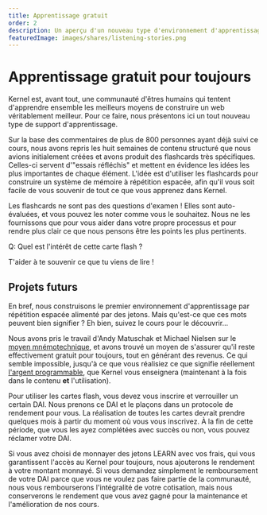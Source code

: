```yaml
---
title: Apprentissage gratuit
order: 2
description: Un aperçu d'un nouveau type d'environnement d'apprentissage gratuit qui crée encore des revenus.
featuredImage: images/shares/listening-stories.png
---
```


# Apprentissage gratuit pour toujours

Kernel est, avant tout, une communauté d'êtres humains qui tentent d'apprendre ensemble les meilleurs moyens de construire un web véritablement meilleur. Pour ce faire, nous présentons ici un tout nouveau type de support d'apprentissage.

Sur la base des commentaires de plus de 800 personnes ayant déjà suivi ce cours, nous avons repris les huit semaines de contenu structuré que nous avions initialement créées et avons produit des flashcards très spécifiques. Celles-ci servent d'"essais réfléchis" et mettent en évidence les idées les plus importantes de chaque élément. L'idée est d'utiliser les flashcards pour construire un système de mémoire à répétition espacée, afin qu'il vous soit facile de vous souvenir de tout ce que vous apprenez dans Kernel.

Les flashcards ne sont pas des questions d'examen ! Elles sont auto-évaluées, et vous pouvez les noter comme vous le souhaitez. Nous ne les fournissons que pour vous aider dans votre propre processus et pour rendre plus clair ce que nous pensons être les points les plus pertinents.

<Flash>

<Card>

Q: Quel est l'intérêt de cette carte flash ?

T'aider à te souvenir ce que tu viens de lire !

</Card>

</Flash>

## Projets futurs

En bref, nous construisons le premier environnement d'apprentissage par répétition espacée alimenté par des jetons. Mais qu'est-ce que ces mots peuvent bien signifier ? Eh bien, suivez le cours pour le découvrir...

Nous avons pris le travail d'Andy Matuschak et Michael Nielsen sur le [moyen mnémotechnique](/learn/module-3/remember), et avons trouvé un moyen de s'assurer qu'il reste effectivement gratuit pour toujours, tout en générant des revenus. Ce qui semble impossible, jusqu'à ce que vous réalisiez ce que signifie réellement [l'argent programmable](/learn/module-2/engineering), que Kernel vous enseignera (maintenant à la fois dans le contenu **et** l'utilisation).

Pour utiliser les cartes flash, vous devez vous inscrire et verrouiller un certain DAI. Nous prenons ce DAI et le plaçons dans un protocole de rendement pour vous. La réalisation de toutes les cartes devrait prendre quelques mois à partir du moment où vous vous inscrivez. À la fin de cette période, que vous les ayez complétées avec succès ou non, vous pouvez réclamer votre DAI.

Si vous avez choisi de monnayer des jetons LEARN avec vos frais, qui vous garantissent l'accès au Kernel pour toujours, nous ajouterons le rendement à votre montant monnayé. Si vous demandez simplement le remboursement de votre DAI parce que vous ne voulez pas faire partie de la communauté, nous vous rembourserons l'intégralité de votre cotisation, mais nous conserverons le rendement que vous avez gagné pour la maintenance et l'amélioration de nos cours.